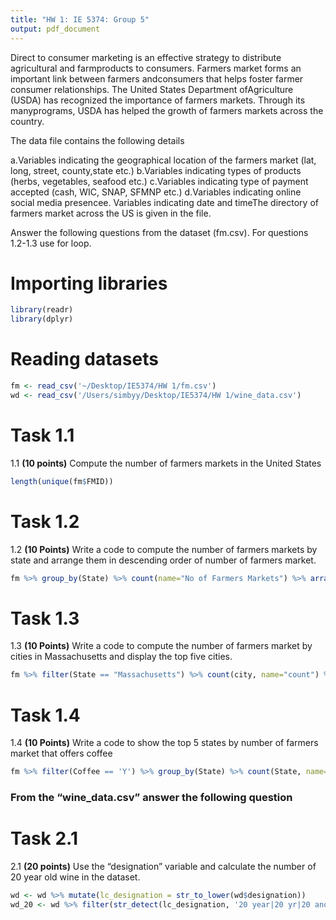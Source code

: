 ```yaml
---
title: "HW 1: IE 5374: Group 5"
output: pdf_document
---
```


Direct to consumer marketing is an effective strategy to distribute agricultural and farmproducts to consumers. Farmers market forms an important link between farmers andconsumers that helps foster farmer consumer relationships. The United States Department ofAgriculture (USDA) has recognized the importance of farmers markets. Through its manyprograms, USDA has helped the growth of farmers markets across the country.

The data file contains the following details

a.Variables indicating the geographical location of the farmers market (lat, long, street, county,state etc.)
b.Variables indicating types of products (herbs, vegetables, seafood etc.)
c.Variables indicating type of payment accepted (cash, WIC, SNAP, SFMNP etc.)
d.Variables indicating online social media presencee. Variables indicating date and timeThe directory of farmers market across the US is given in the file.

Answer the following questions from the dataset (fm.csv). For questions 1.2-1.3 use for loop.

# Importing libraries

```r
library(readr)
library(dplyr)
```

# Reading datasets

```r
fm <- read_csv('~/Desktop/IE5374/HW 1/fm.csv')
wd <- read_csv('/Users/simbyy/Desktop/IE5374/HW 1/wine_data.csv')
```

# Task 1.1
1.1 **(10 points)** Compute the number of farmers markets in the United States

```r
length(unique(fm$FMID)) 
```

# Task 1.2
1.2 **(10 Points)** Write a code to compute the number of farmers markets by state and arrange them in descending order of number of farmers market.

```r
fm %>% group_by(State) %>% count(name="No of Farmers Markets") %>% arrange(desc(`No of Farmers Markets`))
```

# Task 1.3
1.3 **(10 Points)** Write a code to compute the number of farmers market by cities in Massachusetts and display the top five cities.

```r
fm %>% filter(State == "Massachusetts") %>% count(city, name="count") %>% arrange(desc(count)) %>% top_n(5, count)
```

# Task 1.4
1.4 **(10 Points)** Write a code to show the top 5 states by number of farmers market that offers coffee

```r
fm %>% filter(Coffee == 'Y') %>% group_by(State) %>% count(State, name="count") %>% arrange(desc(count)) %>% head(5)
```

### From the **“wine_data.csv”** answer the following question

# Task 2.1
2.1 **(20 points)** Use the “designation” variable and calculate the number of 20 year old wine in the dataset.

```r
wd <- wd %>% mutate(lc_designation = str_to_lower(wd$designation))
wd_20 <- wd %>% filter(str_detect(lc_designation, '20 year|20 yr|20 ano|20-year'))
```

